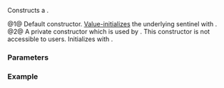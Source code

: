 {{cpp/ranges/slide_view/sentinel/title|''sentinel''}}
{{cpp/ranges/slide_view/navbar}}

{{dcl begin}}
{{dcl|num=1|since=c++23|1=
/*sentinel*/() = default;
}}
{{dcl|num=2|notes={{mark expos}}|1=
private:
constexpr /*sentinel*/( ranges::sentinel_t&lt;V&gt; end );
}}
{{dcl end}}

Constructs a {{rlp|/|sentinel}}.

@1@ Default constructor. [[cpp/language/value_initialization|Value-initializes]] the underlying sentinel {{rlpi|/#Data members|end_}} with {{c|ranges::sentinel_t&lt;V&gt;()}}.
@2@ A private constructor which is used by {{lc|slide_view::end}}. This constructor is not accessible to users. Initializes {{rlpi|/#Data members|end_}} with {{c|end}}.

===Parameters===
{{par begin}}
{{par|end|a sentinel}}
{{par end}}

===Example===
{{example
|code=
|output=
}}

{{langlinks|de|es|ja|ru|zh}}